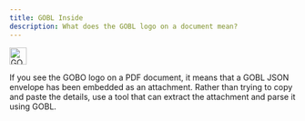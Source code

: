```yaml
---
title: GOBL Inside
description: What does the GOBL logo on a document mean?
---
```


<img src="/static/gobl_black.svg" height="30px" width="30px" alt="GOBL Icon" />

If you see the GOBO logo on a PDF document, it means that a GOBL JSON envelope has been embedded as an attachment. Rather than trying to copy and paste the details, use a tool that can extract the attachment and parse it using GOBL.
